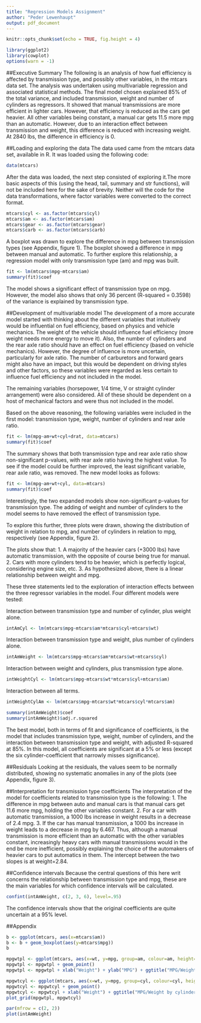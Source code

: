 ---
title: "Regression Models Assignment"
author: "Peder Lewenhaupt"
output: pdf_document
---
```{r setup, include=FALSE}
knitr::opts_chunk$set(echo = TRUE, fig.height = 4)
```

```{r, echo=FALSE, message=FALSE, warning=FALSE}
library(ggplot2)
library(cowplot)
options(warn = -1)
```

##Executive Summary
The following is an analysis of how fuel efficiency is affected by transmission type, and possibly other variables, in the mtcars data set. The analysis was undertaken using multivariable regression and associated statistical methods. The final model chosen explained 85% of the total variance, and included transmission, weight and number of cylinders as regressors. It showed that manual transmissions are more efficient in lighter cars. However, that efficiency is reduced as the cars get heavier. All other variables being constant, a manual car gets 11.5 more mpg than an automatic. However, due to an interaction effect between transmission and weight, this difference is reduced with increasing weight. At 2840 lbs, the difference in efficiency is 0. 


##Loading and exploring the data
The data used came from the mtcars data set, available in R. It was loaded using the following code:
```{r}
data(mtcars)

```

After the data was loaded, the next step consisted of exploring it.The more basic aspects of this (using the head, tail, summary and str functions), will not be included here for the sake of brevity. Neither will the code for the data transformations, where factor variables were converted to the correct format. 

```{r, echo=FALSE}
mtcars$cyl <- as.factor(mtcars$cyl)
mtcars$am <- as.factor(mtcars$am)
mtcars$gear <- as.factor(mtcars$gear)
mtcars$carb <- as.factor(mtcars$carb)
```


A boxplot was drawn to explore the difference in mpg between transmission types (see Appendix, figure 1). The boxplot showed a difference in mpg between manual and automatic. To further explore this relationship, a regression model with only transmission type (am) and mpg was built.

```{r}
fit <- lm(mtcars$mpg~mtcars$am)
summary(fit)$coef
```

The model shows a significant effect of transmission type on mpg. However, the model also shows that only 36 percent (R-squared = 0.3598) of the variance is explained by transmission type. 

##Development of multivariable model
The development of a more accurate model started with thinking about the different variables that intuitively would be influential on fuel efficiency, based on physics and vehicle mechanics. The weight of the vehicle should influence fuel efficiency (more weight needs more energy to move it). Also, the number of cylinders and the rear axle ratio should have an effect on fuel efficiency (based on vehicle mechanics). However, the degree of influence is more uncertain, particularly for axle ratio. The number of carburetors and forward gears might also have an impact, but this would be dependent on driving styles and other factors, so these variables were regarded as less certain to influence fuel efficiency and not included in the model. 

The remaining variables (horsepower, 1/4 time, V or straight cylinder arrangement) were also considered. All of these should be dependent on a host of mechanical factors and were thus not included in the model.

Based on the above reasoning, the following variables were included in the first model: transmission type, weight, number of cylinders and rear axle ratio. 
```{r}
fit <- lm(mpg~am+wt+cyl+drat, data=mtcars)
summary(fit)$coef
```

The summary shows that both transmission type and rear axle ratio show non-significant p-values, with rear axle ratio having the highest value. To see if the model could be further improved, the least significant variable, rear axle ratio, was removed. The new model looks as follows:

```{r}
fit <- lm(mpg~am+wt+cyl, data=mtcars)
summary(fit)$coef
```

Interestingly, the two expanded models show non-significant p-values for transmission type. The adding of weight and number of cylinders to the model seems to have removed the effect of transmission type. 

To explore this further, three plots were drawn, showing the distribution of weight in relation to mpg, and number of cylinders in relation to mpg, respectively (see Appendix, figure 2).

The plots show that:
1. A majority of the heavier cars (+3000 lbs) have automatic transmission, with the opposite of course being true for manual. 
2. Cars with more cylinders tend to be heavier, which is perfectly logical, considering engine size, etc. 
3. As hypothesized above, there is a linear relationship between weight and mpg. 

These three statements led to the exploration of interaction effects between the three regressor variables in the model. Four different models were tested:

Interaction between transmission type and number of cylinder, plus weight alone.
```{r}
intAmCyl <- lm(mtcars$mpg~mtcars$am*mtcars$cyl+mtcars$wt)
```

Interaction between transmission type and weight, plus number of cylinders alone.
```{r}
intAmWeight <- lm(mtcars$mpg~mtcars$am*mtcars$wt+mtcars$cyl)
```

Interaction between weight and cylinders, plus transmission type alone.
```{r}
intWeightCyl <- lm(mtcars$mpg~mtcars$wt*mtcars$cyl+mtcars$am)
```

Interaction between all terms.
```{r}
intWeightCylAm <- lm(mtcars$mpg~mtcars$wt*mtcars$cyl*mtcars$am)
```

```{r}
summary(intAmWeight)$coef
summary(intAmWeight)$adj.r.squared
```

The best model, both in terms of fit and significance of coefficients, is the model that includes transmission type, weight, number of cylinders, and the interaction between transmission type and weight, with adjusted R-squared at 85%.  In this model, all coefficients are significant at a 5% or less (except the six cylinder-coefficient that narrowly misses significance).

##Residuals
Looking at the residuals, the values seem to be normally distributed, showing no systematic anomalies in any of the plots (see Appendix, figure 3).

##Interpretation for transmission type coefficients
The interpretation of the model for coefficients related to transmission type is the following:
1. The difference in mpg between auto and manual cars is that manual cars get 11.6 more mpg, holding the other variables constant. 
2. For a car with automatic transmission, a 1000 lbs increase in weight results in a decrease of 2.4 mpg. 
3. If the car has manual transmission, a 1000 lbs increase in weight leads to a decrease in mpg by 6.467. Thus, although a manual transmission is more efficient than an automatic with the other variables constant, increasingly heavy cars with manual transmissions would in the end be more inefficient, possibly explaining the choice of the automakers of heavier cars to put automatics in them. The intercept between the two slopes is at weight=2.84.

##Confidence intervals
Because the central questions of this here writ concerns the relationship between transmission type and mpg, these are the main variables for which confidence intervals will be calculated.

```{r}
confint(intAmWeight, c(2, 3, 6), level=.95)
```

The confidence intervals show that the original coefficients are quite uncertain at a 95% level.


##Appendix
```{r}
b <- ggplot(mtcars, aes(x=mtcars$am))
b <- b + geom_boxplot(aes(y=mtcars$mpg))
b
```

```{r}
mpgwtpl <- ggplot(mtcars, aes(x=wt, y=mpg, group=am, colour=am, height=3, width=3)) 
mpgwtpl <- mpgwtpl + geom_point() 
mpgwtpl <- mpgwtpl + xlab("Weight") + ylab("MPG") + ggtitle("MPG/Weight by transmission type")

mpgwtcyl <- ggplot(mtcars, aes(x=wt, y=mpg, group=cyl, colour=cyl, height=3, width=3)) 
mpgwtcyl <- mpgwtcyl + geom_point() 
mpgwtcyl <- mpgwtcyl + xlab("Weight") + ggtitle("MPG/Weight by cylinders")
plot_grid(mpgwtpl, mpgwtcyl)
```

```{r}
par(mfrow = c(2, 2))
plot(intAmWeight)
```


